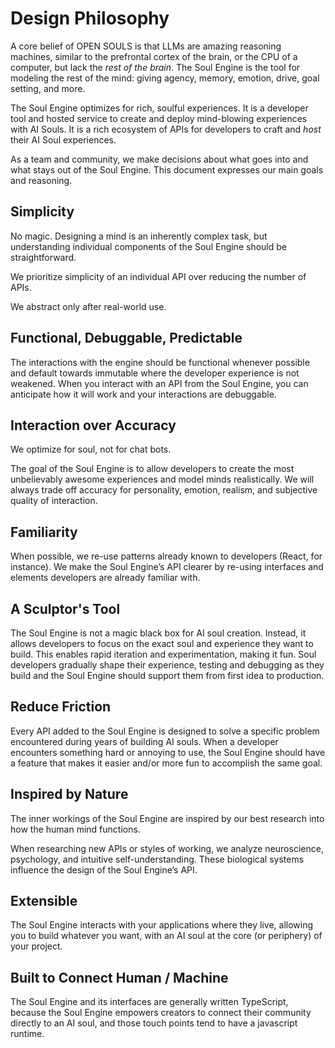 # Design Philosophy

A core belief of OPEN SOULS is that LLMs are amazing reasoning machines, similar to the prefrontal cortex of the brain, or the CPU of a computer, but lack the _rest of the brain_. The Soul Engine is the tool for modeling the rest of the mind: giving agency, memory, emotion, drive, goal setting, and more.

The Soul Engine optimizes for rich, soulful experiences. It is a developer tool and hosted service to create and deploy mind-blowing experiences with AI Souls.  It is a rich ecosystem of APIs for developers to craft and _host_ their AI Soul experiences.

As a team and community, we make decisions about what goes into and what stays out of the Soul Engine. This document expresses our main goals and reasoning.

## Simplicity

No magic. Designing a mind is an inherently complex task, but understanding individual components of the Soul Engine should be straightforward.

We prioritize simplicity of an individual API over reducing the number of APIs.

We abstract only after real-world use.

## Functional, Debuggable, Predictable

The interactions with the engine should be functional whenever possible and default towards immutable where the developer experience is not weakened. When you interact with an API from the Soul Engine, you can anticipate how it will work and your interactions are debuggable.

## Interaction over Accuracy

We optimize for soul, not for chat bots.

The goal of the Soul Engine is to allow developers to create the most unbelievably awesome experiences and model minds realistically. We will always trade off accuracy for personality, emotion, realism, and subjective quality of interaction.

## Familiarity

When possible, we re-use patterns already known to developers (React, for instance). We make the Soul Engine’s API clearer by re-using interfaces and elements developers are already familiar with.

## A Sculptor's Tool

The Soul Engine is not a magic black box for AI soul creation. Instead, it allows developers to focus on the exact soul and experience they want to build. This enables rapid iteration and experimentation, making it fun. Soul developers gradually shape their experience, testing and debugging as they build and the Soul Engine should support them from first idea to production.

## Reduce Friction

Every API added to the Soul Engine is designed to solve a specific problem encountered during years of building AI souls. When a developer encounters something hard or annoying to use, the Soul Engine should have a feature that makes it easier and/or more fun to accomplish the same goal.

## Inspired by Nature

The inner workings of the Soul Engine are inspired by our best research into how the human mind functions.

When researching new APIs or styles of working, we analyze neuroscience, psychology, and intuitive self-understanding. These biological systems influence the design of the Soul Engine’s API.

## Extensible

The Soul Engine interacts with your applications where they live, allowing you to build whatever you want, with an AI soul at the core (or periphery) of your project.

## Built to Connect Human / Machine

The Soul Engine and its interfaces are generally written TypeScript, because the Soul Engine empowers creators to connect their community directly to an AI soul, and those touch points tend to have a javascript runtime.
